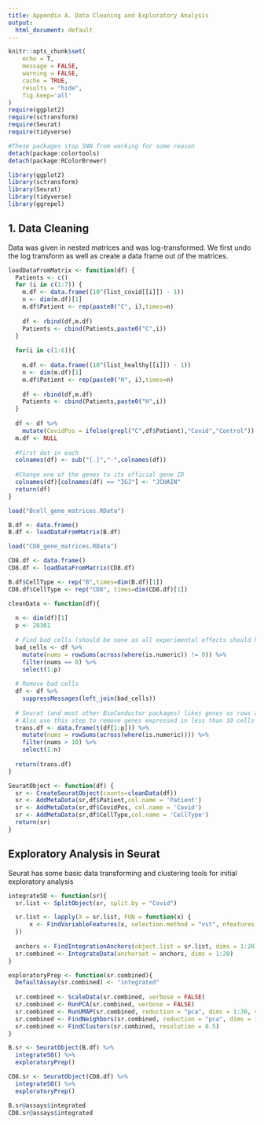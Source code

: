 ```yaml
---
title: Appendix A. Data Cleaning and Exploratory Analysis
output:
  html_document: default
---
```

```r
knitr::opts_chunk$set(
	echo = T,
	message = FALSE,
	warning = FALSE,
	cache = TRUE,
	results = "hide",
	fig.keep='all'
)
require(ggplot2)
require(sctransform)
require(Seurat)
require(tidyverse)

#These packages stop SNN from working for some reason
detach(package:colortools)
detach(package:RColorBrewer)
```

```r
library(ggplot2)
library(sctransform)
library(Seurat)
library(tidyverse)
library(ggrepel)
```


## 1. Data Cleaning
Data was given in nested matrices and was log-transformed.
We first undo the log transform as well as create a data frame out of the matrices.

```r
loadDataFromMatrix <- function(df) {
  Patients <- c()
  for (i in c(1:7)) {
    m.df <- data.frame((10^(list_covid[[i]]) - 1))
    n <- dim(m.df)[1]
    m.df$Patient <- rep(paste0("C", i),times=n)
    
    df <- rbind(df,m.df)
    Patients <- cbind(Patients,paste0("C",i))
  }
  
  for(i in c(1:6)){
    
    m.df <- data.frame((10^(list_healthy[[i]]) - 1))
    n <- dim(m.df)[1]
    m.df$Patient <- rep(paste0("H", i),times=n)
    
    df <- rbind(df,m.df)
    Patients <- cbind(Patients,paste0("H",i))
  }
  
  df <- df %>% 
    mutate(CovidPos = ifelse(grepl("C",df$Patient),"Covid","Control"))
  m.df <- NULL
  
  #First dot in each 
  colnames(df) <- sub("[.]","-",colnames(df))
  
  #Change one of the genes to its official gene ID
  colnames(df)[colnames(df) == "IGJ"] <- "JCHAIN"
  return(df)
}
```

```r
load("Bcell_gene_matrices.RData")

B.df <- data.frame()
B.df <- loadDataFromMatrix(B.df)

load("CD8_gene_matrices.RData")

CD8.df <- data.frame()
CD8.df <- loadDataFromMatrix(CD8.df)
```

```r
B.df$CellType <- rep("B",times=dim(B.df)[1])
CD8.df$CellType <- rep("CD8", times=dim(CD8.df)[1])
```

```r
cleanData <- function(df){
  
  n <- dim(df)[1]
  p <- 26361
  
  # Find bad cells (should be none as all experimental effects should have been accounted for)
  bad_cells <- df %>%
    mutate(nums = rowSums(across(where(is.numeric)) != 0)) %>%
    filter(nums == 0) %>%
    select(1:p)
  
  # Remove bad cells
  df <- df %>% 
    suppressMessages(left_join(bad_cells))
  
  # Seurat (and most other BioConductor packages) likes genes as rows and cells as columns
  # Also use this step to remove genes expressed in less than 10 cells 
  trans.df <- data.frame(t(df[1:p])) %>%
    mutate(nums = rowSums(across(where(is.numeric)))) %>%
    filter(nums > 10) %>%
    select(1:n)
  
  return(trans.df)
}
```

```r
SeuratObject <- function(df) {
  sr <- CreateSeuratObject(counts=cleanData(df))
  sr <- AddMetaData(sr,df$Patient,col.name = 'Patient')
  sr <- AddMetaData(sr,df$CovidPos, col.name = 'Covid')
  sr <- AddMetaData(sr,df$CellType,col.name = 'CellType')
  return(sr)
}
```


## Exploratory Analysis in Seurat
Seurat has some basic data transforming and clustering tools for initial exploratory analysis


```r
integrateSO <- function(sr){
  sr.list <- SplitObject(sr, split.by = "Covid")

  sr.list <- lapply(X = sr.list, FUN = function(x) {
      x <- FindVariableFeatures(x, selection.method = "vst", nfeatures = 3000)
  })
  
  anchors <- FindIntegrationAnchors(object.list = sr.list, dims = 1:20)
  sr.combined <- IntegrateData(anchorset = anchors, dims = 1:20)
}
```


```r
exploratoryPrep <- function(sr.combined){
  DefaultAssay(sr.combined) <- "integrated"
  
  sr.combined <- ScaleData(sr.combined, verbose = FALSE)
  sr.combined <- RunPCA(sr.combined, verbose = FALSE)
  sr.combined <- RunUMAP(sr.combined, reduction = "pca", dims = 1:30, verbose = FALSE)
  sr.combined <- FindNeighbors(sr.combined, reduction = "pca", dims = 1:30)
  sr.combined <- FindClusters(sr.combined, resolution = 0.5)
}
```


```r

B.sr <- SeuratObject(B.df) %>%
  integrateSO() %>%
  exploratoryPrep()

CD8.sr <- SeuratObject(CD8.df) %>%
  integrateSO() %>%
  exploratoryPrep()
```




```r
B.sr@assays$integrated
CD8.sr@assays$integrated
```

